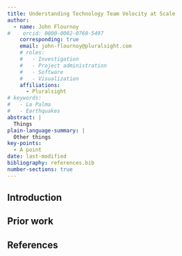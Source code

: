 ```yaml
---
title: Understanding Technology Team Velocity at Scale
author:
  - name: John Flournoy
#    orcid: 0000-0002-0760-5497
    corresponding: true
    email: john-flournoy@pluralsight.com
    # roles:
    #   - Investigation
    #   - Project administration
    #   - Software
    #   - Visualization
    affiliations:
      - Pluralsight
# keywords:
#   - La Palma
#   - Earthquakes
abstract: |
  Things
plain-language-summary: |
  Other things
key-points:
  - A point
date: last-modified
bibliography: references.bib
number-sections: true
---
```


## Introduction

## Prior work

## References {.unnumbered}

:::{#refs}

:::
